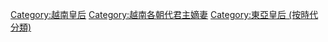 [[Category:越南皇后|Category:越南皇后]]
[[Category:越南各朝代君主嫡妻|Category:越南各朝代君主嫡妻]]
[[Category:東亞皇后_(按時代分類)|Category:東亞皇后 (按時代分類)]]